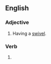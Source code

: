 ==English==

===Adjective===
{{head|en|adjective}}

# Having a [[swivel]].

===Verb===
{{head|en|verb form}}

# {{lb|en|US}} {{en-past of|swivel}}